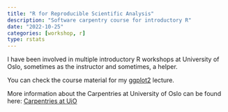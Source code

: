 ```yaml
---
title: "R for Reproducible Scientific Analysis"
description: "Software carpentry course for introductory R"
date: "2022-10-25"
categories: [workshop, r]
type: rstats
---
```


I have been involved in multiple introductory R workshops at University of Oslo, sometimes as the instructor and sometimes, a helper.

You can check the course material for my [ggplot2](https://github.com/andreaczhang/andreaczhang.github.io/blob/main/resources/lecture_ggplot.pdf) lecture.

More information about the Carpentries at University of Oslo can be found here: [Carpentries at UiO](https://uio-carpentry.github.io)
